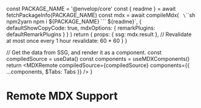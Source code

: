 
  const PACKAGE_NAME = '@envelop/core'
  const { readme } = await fetchPackageInfo(PACKAGE_NAME)
  const mdx = await compileMdx(
    `
\`\`\`sh npm2yarn
npm i ${PACKAGE_NAME}
\`\`\`
${readme}`,
    {
      defaultShowCopyCode: true,
      mdxOptions: {
        remarkPlugins: defaultRemarkPlugins
      }
    }
  )
  return {
    props: {
      ssg: mdx.result
    },
    // Revalidate at most once every 1 hour
    revalidate: 60 * 60
  }
}

  // Get the data from SSG, and render it as a component.
  const compiledSource = useData()
  const components = useMDXComponents()
  return <MDXRemote compiledSource={compiledSource} components={{ ...components, $Tabs: Tabs }} />
}

# Remote MDX Support

<PackageApiDocs />
